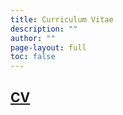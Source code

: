 ```yaml
---
title: Curriculum Vitae
description: ""
author: ""
page-layout: full
toc: false
---
```


## [CV](https://www.etis.ee/CV/Diego%20Pires%20Ferraz%20Trindade/eng)